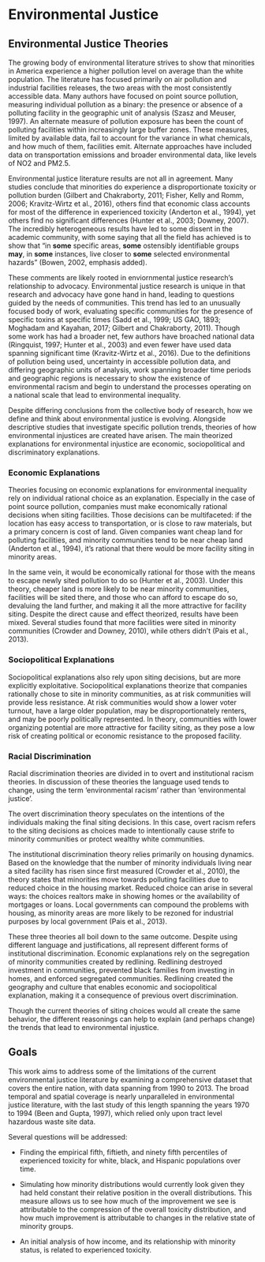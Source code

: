 # Environmental Justice {#env_justice}

## Environmental Justice Theories
The growing body of environmental literature strives to show that minorities in America experience a higher pollution level on average than the white population. The literature has focused primarily on air pollution and industrial facilities releases, the two areas with the most consistently accessible data. Many authors have focused on point source pollution, measuring individual pollution as a binary: the presence or absence of a polluting facility in the geographic unit of analysis (Szasz and Meuser, 1997). An alternate measure of pollution exposure has been the count of polluting facilities within increasingly large buffer zones. These measures, limited by available data, fail to account for the variance in what chemicals, and how much of them, facilities emit. Alternate approaches have included data on transportation emissions and broader environmental data, like levels of NO2 and PM2.5. 

Environmental justice literature results are not all in agreement. Many studies conclude that minorities do experience a disproportionate toxicity or pollution burden (Gilbert and Chakraborty, 2011; Fisher, Kelly and Romm, 2006; Kravitz-Wirtz et al., 2016), others find that economic class accounts for most of the difference in experienced toxicity (Anderton et al., 1994), yet others find no significant differences (Hunter et al., 2003; Downey, 2007). The incredibly heterogeneous results have led to some dissent in the academic community, with some saying that all the field has achieved is to show that "in **some** specific areas, **some** ostensibly identifiable groups **may**, in **some** instances, live closer to **some** selected environmental hazards" (Bowen, 2002, emphasis added).

These comments are likely rooted in enviornmental justice research's relationship to advocacy. Environmental justice research is unique in that research and advocacy have gone hand in hand, leading to questions guided by the needs of communities. This trend has led to an unusually focused body of work, evaluating specific communities for the presence of specific toxins at specific times (Sadd et al., 1999; US GAO, 1893; Moghadam and Kayahan, 2017; Gilbert and Chakraborty, 2011). Though some work has had a broader net, few authors have broached national data (Ringquist, 1997; Hunter et al., 2003) and even fewer have used data spanning significant time (Kravitz-Wirtz et al., 2016). Due to the definitions of pollution being used, uncertainty in accessible pollution data, and differing geographic units of analysis, work spanning broader time periods and geographic regions is necessary to show the existence of environmental racism and begin to understand the processes operating on a national scale that lead to environmental inequality.

Despite differing conclusions from the collective body of research, how we define and think about environmental justice is evolving. Alongside descriptive studies that investigate specific pollution trends, theories of how environmental injustices are created have arisen. The main theorized explanations for environmental injustice are economic, sociopolitical and discriminatory explanations.

### Economic Explanations

Theories focusing on economic explanations for environmental inequality rely on individual rational choice as an explanation. Especially in the case of point source pollution, companies must make economically rational decisions when siting facilities. Those decisions can be multifaceted: if the location has easy access to transportation, or is close to raw materials, but a primary concern is cost of land. Given companies want cheap land for polluting facilities, and minority communities tend to be near cheap land (Anderton et al., 1994), it's rational that there would be more facility siting in minority areas. 

In the same vein, it would be economically rational for those with the means to escape newly sited pollution to do so (Hunter et al., 2003). Under this theory, cheaper land is more likely to be near minority communities, facilities will be sited there, and those who can afford to escape do so, devaluing the land further, and making it all the more attractive for facility siting. Despite the direct cause and effect theorized, results have been mixed. Several studies found that more facilities were sited in minority communities (Crowder and Downey, 2010), while others didn't (Pais et al., 2013). 

### Sociopolitical Explanations

Sociopolitical explanations also rely upon siting decisions, but are more explicitly exploitative. Sociopolitical explanations theorize that companies rationally chose to site in minority communities, as at risk communities will provide less resistance. At risk communities would show a lower voter turnout, have a large older population, may be disproportionately renters, and may be poorly politically represented. In theory, communities with lower organizing potential are more attractive for facility siting, as they pose a low risk of creating political or economic resistance to the proposed facility. 

### Racial Discrimination

Racial discrimination theories are divided in to overt and institutional racism theories. In discussion of these theories the language used tends to change, using the term 'environmental racism' rather than 'environmental justice'. 

The overt discrimination theory speculates on the intentions of the individuals making the final siting decisions. In this case, overt racism refers to the siting decisions as choices made to intentionally cause strife to minority communities or protect wealthy white communities. 

The institutional discrimination theory relies primarily on housing dynamics. Based on the knowledge that the number of minority individuals living near a sited facility has risen since first measured (Crowder et al., 2010), the theory states that minorities move towards polluting facilities due to reduced choice in the housing market. Reduced choice can arise in several ways: the choices realtors make in showing homes or the availability of mortgages or loans. Local governments can compound the problems with housing, as minority areas are more likely to be rezoned for industrial purposes by local government (Pais et al., 2013). 

These three theories all boil down to the same outcome. Despite using different language and justifications, all represent different forms of institutional discrimination. Economic explanations rely on the segregation of minority communities created by redlining. Redlining destroyed investment in communities, prevented black families from investing in homes, and enforced segregated communities. Redlining created the geography and culture that enables economic and sociopolitical explanation, making it a consequence of previous overt discrimination.

Though the current theories of siting choices would all create the same behavior, the different reasonings can help to explain (and perhaps change) the trends that lead to environmental injustice. 


## Goals 

This work aims to address some of the limitations of the current environmental justice literature by examining a comprehensive dataset that covers the entire nation, with data spanning from 1990 to 2013. The broad temporal and spatial coverage is nearly unparalleled in environmental justice literature, with the last study of this length spanning the years 1970 to 1994 (Been and Gupta, 1997), which relied only upon tract level hazardous waste site data. 

Several questions will be addressed:

* Finding the empirical fifth, fiftieth, and ninety fifth percentiles of experienced toxicity for white, black, and Hispanic populations over time. 

* Simulating how minority distributions would currently look given they had held constant their relative position in the overall distributions. This measure allows us to see how much of the improvement we see is attributable to the compression of the overall toxicity distribution, and how much improvement is attributable to changes in the relative state of minority groups. 

* An initial analysis of how income, and its relationship with minority status, is related to experienced toxicity.
